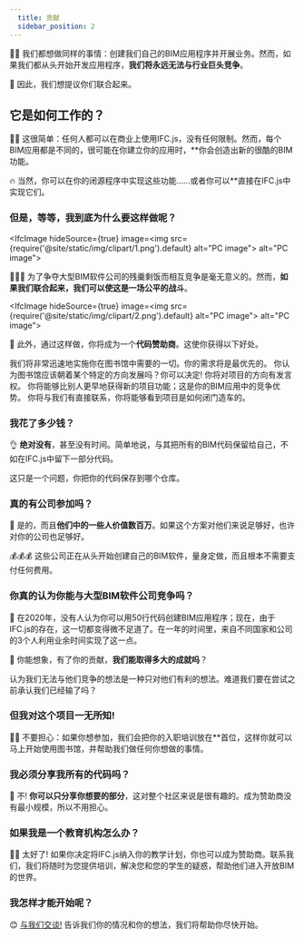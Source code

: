 ```yaml
---
  title: 贡献
  sidebar_position: 2
---
```


🤷‍♀️️
我们都想做同样的事情：创建我们自己的BIM应用程序并开展业务。然而，如果我们都从头开始开发应用程序，**我们将永远无法与行业巨头竞争**。

🤝
因此，我们想提议你们联合起来。

<Sponsoring/>

## 它是如何工作的？

👩‍💻
这很简单：任何人都可以在商业上使用IFC.js，没有任何限制。然而，每个BIM应用都是不同的，很可能在你建立你的应用时，**你会创造出新的很酷的BIM功能。

🔥
当然，你可以在你的闭源程序中实现这些功能......或者你可以**直接在IFC.js中实现它们。

### 但是，等等，我到底为什么要这样做呢？

<IfcImage hideSource={true} image=<img src={require('@site/static/img/clipart/1.png').default} alt="PC image"></img>
   alt="PC image"></IfcImage>

💪💪💪
为了争夺大型BIM软件公司的残羹剩饭而相互竞争是毫无意义的。然而，**如果我们联合起来，我们可以使这是一场公平的战斗**。

<IfcImage hideSource={true} image=<img src={require('@site/static/img/clipart/2.png').default} alt="PC image"></img>
           alt="PC image"></IfcImage>

🤖
此外，通过这样做，你将成为一个**代码赞助商**。这使你获得以下好处。

<IfcCard icon="🏆" title="你的需求是第一位的">
    我们将非常迅速地实施你在图书馆中需要的一切。你的需求将是最优先的。
</IfcCard>

<IfcCard icon="🥇" title="决策权">
    你认为图书馆应该朝着某个特定的方向发展吗？你可以决定! 你将对项目的方向有发言权。
</IfcCard>

<IfcCard icon="🚀" title="尽早获得新功能">
    你将能够比别人更早地获得新的项目功能；这是你的BIM应用中的竞争优势。
</IfcCard>

<IfcCard icon="👥" title="访问维护者的独家聊天记录">
    你将与我们有直接联系，你将能够看到项目是如何闭门造车的。
</IfcCard>

### 我花了多少钱？

👌
**绝对没有**，甚至没有时间。简单地说，与其把所有的BIM代码保留给自己，不如在IFC.js中留下一部分代码。

<IfcAlert>
    这只是一个问题，你把你的代码保存到哪个仓库。
</IfcAlert>

### 真的有公司参加吗？

💼
是的，而且**他们中的一些人价值数百万**。如果这个方案对他们来说足够好，也许对你的公司也足够好。

💰💰💰
这些公司正在从头开始创建自己的BIM软件，量身定做，而且根本不需要支付任何费用。

### 你真的认为你能与大型BIM软件公司竞争吗？

🌈
在2020年，没有人认为你可以用50行代码创建BIM应用程序；现在，由于IFC.js的存在，这一切都变得微不足道了。在一年的时间里，来自不同国家和公司的3个人利用业余时间实现了这一点。

🤝
你能想象，有了你的贡献，**我们能取得多大的成就吗**？

<IfcCard>
    认为我们无法与他们竞争的想法是一种只对他们有利的想法。难道我们要在尝试之前承认我们已经输了吗？
</IfcCard>

### 但我对这个项目一无所知!

👩‍🏫
不要担心：如果你想参加，我们会把你的入职培训放在**首位，这样你就可以马上开始使用图书馆，并帮助我们做任何你想做的事情。

### 我必须分享我所有的代码吗？

🔑
不! **你可以只分享你想要的部分**，这对整个社区来说是很有趣的。成为赞助商没有最小规模，所以不用担心。

### 如果我是一个教育机构怎么办？

👩‍🏫
太好了! 如果你决定将IFC.js纳入你的教学计划，你也可以成为赞助商。联系我们，我们将随时为您提供培训，解决您和您的学生的疑惑，帮助他们进入开放BIM的世界。

### 我怎样才能开始呢？

😊
[与我们交谈!](https://discord.com/invite/g7Uzn2KSwB) 告诉我们你的情况和你的想法，我们将帮助你尽快开始。